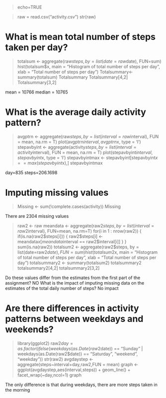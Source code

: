 > echo=TRUE

> raw = read.csv("activity.csv")
> str(raw)


# What is mean total number of steps taken per day? #
> totalsum <- aggregate(raw$steps, by = list(date=raw$date), FUN=sum)
> hist(totalsum$x, main = "Histogram of total number of steps per day",
>      xlab = "Total number of steps per day")
> Totalsummary<-summary(totalsum)
> Totalsummary
> Totalsummary[4,2]
> Totalsummary[3,2]

mean = 10766
median = 10765

# What is the average daily activity pattern? #
> avgptrn <- aggregate(raw$steps, by =list(interval=raw$interval), 
>                          FUN = mean, na.rm = T)
> plot(avgptrn$interval,avgptrn$x, type = 'l')
> stepavbyint <- aggregate(activity$steps, by =list(interval=activity$interval), 
                         FUN = mean, na.rm = T)
>plot(stepavbyint$interval,stepavbyint$x, type = 'l')
>stepavbyintmax <- stepavbyint[stepavbyint$x == max(stepavbyint$x),]
>stepavbyintmax

day=835
steps=206.1698

# Imputing missing values #
> Missing <- sum(!complete.cases(activity))
> Missing

There are 2304 missing values

> raw2 <- raw
> meandata <- aggregate(raw2$steps, by=list(interval=raw2$interval), FUN=mean, na.rm=T)
> for(i in 1 : nrow(raw2)) {
>   if(is.na(raw2$steps[i])) {
>     raw2$steps[i] <- meandata$x[meandata$interval == raw2$interval[i]]
>   }
> }
> sum(is.na(raw2))
> totalsum2 <- aggregate(raw2$steps, by = list(date=raw2$date), FUN=sum)
> hist(totalsum2$x, main = "Histogram of total number of steps per day",
>       xlab = "Total number of steps per day")
> totalsummary2 <- summary(totalsum2)
> totalsummary2
> totalsummary2[4,2]
> totalsummary2[3,2]

Do these values differ from the estimates from the first part of the assignment? NO
What is the impact of imputing missing data on the estimates of the total daily number of steps? No impact

# Are there differences in activity patterns between weekdays and weekends? #
> library(ggplot2)
> raw2$day = as.factor(ifelse(weekdays(as.Date(raw2$date)) == "Sunday" | weekdays(as.Date(raw2$date)) == "Saturday",
"weekend", "weekday"))
> str(raw2)
> avgdaystep <- aggregate(steps~interval+day,raw2,FUN = mean)
> graph <- ggplot(avgdaystep,aes(interval,steps)) + geom_line() + facet_wrap(~day,ncol=1)
> graph

The only difference is that during weekdays, there are more steps taken in the morning

